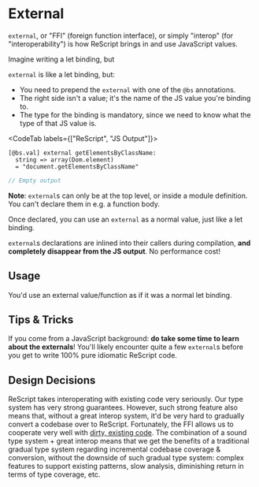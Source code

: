 # External

`external`, or "FFI" (foreign function interface), or simply "interop" (for "interoperability") is how ReScript brings in and use JavaScript values.

Imagine writing a let binding, but

`external` is like a let binding, but:
- You need to prepend the `external` with one of the `@bs` annotations.
- The right side isn't a value; it's the name of the JS value you're binding to.
- The type for the binding is mandatory, since we need to know what the type of that JS value is.

<CodeTab labels={["ReScript", "JS Output"]}>

```re
[@bs.val] external getElementsByClassName:
  string => array(Dom.element)
  = "document.getElementsByClassName"
```
```js
// Empty output
```

</CodeTab>

**Note**: `external`s can only be at the top level, or inside a module definition. You can't declare them in e.g. a function body.

Once declared, you can use an `external` as a normal value, just like a let binding.

`external`s declarations are inlined into their callers during compilation, **and completely disappear from the JS output**. No performance cost!

## Usage

You'd use an external value/function as if it was a normal let binding.

## Tips & Tricks

If you come from a JavaScript background: **do take some time to learn about the externals**! You'll likely encounter quite a few `external`s before you get to write 100% pure idiomatic ReScript code.

## Design Decisions

ReScript takes interoperating with existing code very seriously. Our type system has very strong guarantees. However, such strong feature also means that, without a great interop system, it'd be very hard to gradually convert a codebase over to ReScript. Fortunately, the FFI allows us to cooperate very well with [dirty, existing code](converting-from-js). The combination of a sound type system + great interop means that we get the benefits of a traditional gradual type system regarding incremental codebase coverage & conversion, without the downside of such gradual type system: complex features to support existing patterns, slow analysis, diminishing return in terms of type coverage, etc.
